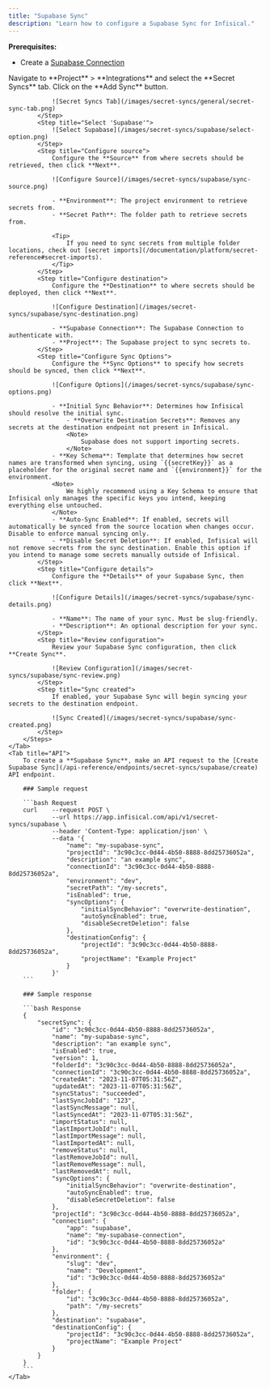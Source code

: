 ```yaml
---
title: "Supabase Sync"
description: "Learn how to configure a Supabase Sync for Infisical."
---
```


**Prerequisites:**

- Create a [Supabase Connection](/integrations/app-connections/supabase)

<Tabs>
    <Tab title="Infisical UI">
        <Steps>
            <Step title="Add Sync">
                Navigate to **Project** > **Integrations** and select the **Secret Syncs** tab. Click on the **Add Sync** button.

                ![Secret Syncs Tab](/images/secret-syncs/general/secret-sync-tab.png)
            </Step>
            <Step title="Select 'Supabase'">
                ![Select Supabase](/images/secret-syncs/supabase/select-option.png)
            </Step>
            <Step title="Configure source">
                Configure the **Source** from where secrets should be retrieved, then click **Next**.

                ![Configure Source](/images/secret-syncs/supabase/sync-source.png)

                - **Environment**: The project environment to retrieve secrets from.
                - **Secret Path**: The folder path to retrieve secrets from.

                <Tip>
                    If you need to sync secrets from multiple folder locations, check out [secret imports](/documentation/platform/secret-reference#secret-imports).
                </Tip>
            </Step>
            <Step title="Configure destination">
                Configure the **Destination** to where secrets should be deployed, then click **Next**.

                ![Configure Destination](/images/secret-syncs/supabase/sync-destination.png)

                - **Supabase Connection**: The Supabase Connection to authenticate with.
                - **Project**: The Supabase project to sync secrets to.
            </Step>
            <Step title="Configure Sync Options">
                Configure the **Sync Options** to specify how secrets should be synced, then click **Next**.

                ![Configure Options](/images/secret-syncs/supabase/sync-options.png)

                - **Initial Sync Behavior**: Determines how Infisical should resolve the initial sync.
                    - **Overwrite Destination Secrets**: Removes any secrets at the destination endpoint not present in Infisical.
                    <Note>
                        Supabase does not support importing secrets.
                    </Note>
                - **Key Schema**: Template that determines how secret names are transformed when syncing, using `{{secretKey}}` as a placeholder for the original secret name and `{{environment}}` for the environment.
                <Note>
                    We highly recommend using a Key Schema to ensure that Infisical only manages the specific keys you intend, keeping everything else untouched.
                </Note>
                - **Auto-Sync Enabled**: If enabled, secrets will automatically be synced from the source location when changes occur. Disable to enforce manual syncing only.
                - **Disable Secret Deletion**: If enabled, Infisical will not remove secrets from the sync destination. Enable this option if you intend to manage some secrets manually outside of Infisical.
            </Step>
            <Step title="Configure details">
                Configure the **Details** of your Supabase Sync, then click **Next**.

                ![Configure Details](/images/secret-syncs/supabase/sync-details.png)

                - **Name**: The name of your sync. Must be slug-friendly.
                - **Description**: An optional description for your sync.
            </Step>
            <Step title="Review configuration">
                Review your Supabase Sync configuration, then click **Create Sync**.

                ![Review Configuration](/images/secret-syncs/supabase/sync-review.png)
            </Step>
            <Step title="Sync created">
                If enabled, your Supabase Sync will begin syncing your secrets to the destination endpoint.

                ![Sync Created](/images/secret-syncs/supabase/sync-created.png)
            </Step>
        </Steps>
    </Tab>
    <Tab title="API">
        To create a **Supabase Sync**, make an API request to the [Create Supabase Sync](/api-reference/endpoints/secret-syncs/supabase/create) API endpoint.

        ### Sample request

        ```bash Request
        curl    --request POST \
                --url https://app.infisical.com/api/v1/secret-syncs/supabase \
                --header 'Content-Type: application/json' \
                --data '{
                    "name": "my-supabase-sync",
                    "projectId": "3c90c3cc-0d44-4b50-8888-8dd25736052a",
                    "description": "an example sync",
                    "connectionId": "3c90c3cc-0d44-4b50-8888-8dd25736052a",
                    "environment": "dev",
                    "secretPath": "/my-secrets",
                    "isEnabled": true,
                    "syncOptions": {
                        "initialSyncBehavior": "overwrite-destination",
                        "autoSyncEnabled": true,
                        "disableSecretDeletion": false
                    },
                    "destinationConfig": {
                        "projectId": "3c90c3cc-0d44-4b50-8888-8dd25736052a",
                        "projectName": "Example Project"
                    }
                }'
        ```

        ### Sample response

        ```bash Response
        {
            "secretSync": {
                "id": "3c90c3cc-0d44-4b50-8888-8dd25736052a",
                "name": "my-supabase-sync",
                "description": "an example sync",
                "isEnabled": true,
                "version": 1,
                "folderId": "3c90c3cc-0d44-4b50-8888-8dd25736052a",
                "connectionId": "3c90c3cc-0d44-4b50-8888-8dd25736052a",
                "createdAt": "2023-11-07T05:31:56Z",
                "updatedAt": "2023-11-07T05:31:56Z",
                "syncStatus": "succeeded",
                "lastSyncJobId": "123",
                "lastSyncMessage": null,
                "lastSyncedAt": "2023-11-07T05:31:56Z",
                "importStatus": null,
                "lastImportJobId": null,
                "lastImportMessage": null,
                "lastImportedAt": null,
                "removeStatus": null,
                "lastRemoveJobId": null,
                "lastRemoveMessage": null,
                "lastRemovedAt": null,
                "syncOptions": {
                    "initialSyncBehavior": "overwrite-destination",
                    "autoSyncEnabled": true,
                    "disableSecretDeletion": false
                },
                "projectId": "3c90c3cc-0d44-4b50-8888-8dd25736052a",
                "connection": {
                    "app": "supabase",
                    "name": "my-supabase-connection",
                    "id": "3c90c3cc-0d44-4b50-8888-8dd25736052a"
                },
                "environment": {
                    "slug": "dev",
                    "name": "Development",
                    "id": "3c90c3cc-0d44-4b50-8888-8dd25736052a"
                },
                "folder": {
                    "id": "3c90c3cc-0d44-4b50-8888-8dd25736052a",
                    "path": "/my-secrets"
                },
                "destination": "supabase",
                "destinationConfig": {
                    "projectId": "3c90c3cc-0d44-4b50-8888-8dd25736052a",
                    "projectName": "Example Project"
                }
            }
        }
        ```
    </Tab>

</Tabs>
